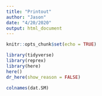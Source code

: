 ```yaml
---
title: "Printout"
author: "Jason"
date: "4/20/2020"
output: html_document
---
```


```r
knitr::opts_chunk$set(echo = TRUE)
```


```r
library(tidyverse)
library(reprex)
library(here)
here()
dr_here(show_reason = FALSE)

```



```r
colnames(dat.SM)

```

